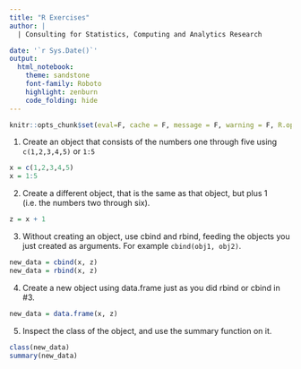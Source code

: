 ```yaml
---
title: "R Exercises"
author: |
  | Consulting for Statistics, Computing and Analytics Research

date: '`r Sys.Date()`'
output:
  html_notebook:
    theme: sandstone
    font-family: Roboto
    highlight: zenburn
    code_folding: hide
---
```

 
```r
knitr::opts_chunk$set(eval=F, cache = F, message = F, warning = F, R.options=list(width=120), comment=NA)
```


1. Create an object that consists of the numbers one through five using `c(1,2,3,4,5)` or `1:5`

```r
x = c(1,2,3,4,5)
x = 1:5
```


2. Create a different object, that is the same as that object, but plus 1 (i.e. the numbers two through six).

```r
z = x + 1
```


3. Without creating an object, use <span class="func">cbind</span> and <span class="func">rbind</span>, feeding the objects you just created as arguments. For example `cbind(obj1, obj2)`.

```r
new_data = cbind(x, z)
new_data = rbind(x, z)
```


4. Create a new object using <span class="objclass">data.frame</span> just as you did <span class="func">rbind</span> or <span class="func">cbind</span> in #3.

```r
new_data = data.frame(x, z)
```


5. Inspect the class of the object, and use the <span class="func">summary</span> function on it.

```r
class(new_data)
summary(new_data)
```

